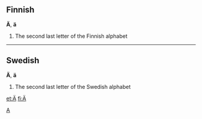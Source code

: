 ==Finnish==
'''Ä''', '''ä'''

#The second last letter of the Finnish alphabet

----

==Swedish==
'''Ä''', '''ä'''

#The second last letter of the Swedish alphabet

[[Category:Latin letters|A]]

[[et:Ä]]
[[fi:Ä]]
